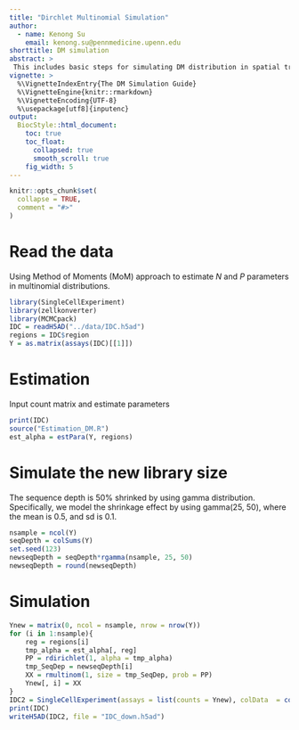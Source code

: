```yaml
---
title: "Dirchlet Multinomial Simulation"
author:
  - name: Kenong Su
    email: kenong.su@pennmedicine.upenn.edu
shorttitle: DM simulation
abstract: >
 This includes basic steps for simulating DM distribution in spatial transcriptomics data. 
vignette: >
  %\VignetteIndexEntry{The DM Simulation Guide}
  %\VignetteEngine{knitr::rmarkdown}
  %\VignetteEncoding{UTF-8}
  %\usepackage[utf8]{inputenc}
output:
  BiocStyle::html_document:
    toc: true
    toc_float:
      collapsed: true
      smooth_scroll: true
    fig_width: 5
---
```

<style type="text/css">
  pre:not([class]) {
    background-color: white;
  }
  .tocify-subheader > .tocify-item {
  text-indent: 1px;}
</style>


```r
knitr::opts_chunk$set(
  collapse = TRUE,
  comment = "#>"
)
```

\vspace{.1in}

# Read the data
Using Method of Moments (MoM) approach to estimate $N$ and $P$ parameters in multinomial distributions. 

```r
library(SingleCellExperiment)
library(zellkonverter)
library(MCMCpack)
IDC = readH5AD("../data/IDC.h5ad")
regions = IDC$region
Y = as.matrix(assays(IDC)[[1]])
```

# Estimation
Input count matrix and estimate parameters

```r
print(IDC)
source("Estimation_DM.R")
est_alpha = estPara(Y, regions)
```

# Simulate the new library size
The sequence depth is $50\%$ shrinked by using gamma distribution. Specifically, we model the shrinkage effect by using gamma(25, 50), where the mean is 0.5, and sd is 0.1. 

```r
nsample = ncol(Y)
seqDepth = colSums(Y)
set.seed(123)
newseqDepth = seqDepth*rgamma(nsample, 25, 50)
newseqDepth = round(newseqDepth)
```

# Simulation
```r
Ynew = matrix(0, ncol = nsample, nrow = nrow(Y))
for (i in 1:nsample){
    reg = regions[i]
    tmp_alpha = est_alpha[, reg]
    PP = rdirichlet(1, alpha = tmp_alpha)
    tmp_SeqDep = newseqDepth[i]
    XX = rmultinom(1, size = tmp_SeqDep, prob = PP)
    Ynew[, i] = XX
}
IDC2 = SingleCellExperiment(assays = list(counts = Ynew), colData  = colData(IDC), rowData = rowData(IDC))
print(IDC)
writeH5AD(IDC2, file = "IDC_down.h5ad")
```

